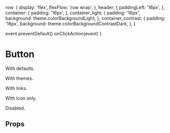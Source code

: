 

<Meta of={ButtonStories} />



  row: {
    display: 'flex',
    flexFlow: 'row wrap',
  },
  header: {
    paddingLeft: '16px',
  },
  container: {
    padding: '16px',
  },
  container_light: {
    padding: '16px',
    background: theme.colorBackgroundLight,
  },
  container_contrast: {
    padding: '16px',
    background: theme.colorBackgroundContrastDark,
  },
}

  event.preventDefault()
  onClickAction(event)
}

# Button

With defaults.

<Preview>
  <Story of={ButtonStories.Defaults} />
</Preview>

With themes.

<Preview>
  <Story of={ButtonStories.Themes} />
</Preview>

With links.

<Preview>
  <Story of={ButtonStories.Links} />
</Preview>

With icon only.

<Preview>
  <Story of={ButtonStories.Icons} />
</Preview>

Disabled.

<Preview>
  <Story of={ButtonStories.Disabled} />
</Preview>

## Props

<ArgsTable of={Button} />
